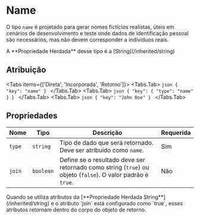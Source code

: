 # Name

O tipo `name` é projetado para gerar nomes fictícios realistas, úteis em cenários de desenvolvimento e teste onde dados de identificação pessoal são necessários, mas não devem corresponder a indivíduos reais.

 
<Callout type="info" emoji="ℹ️">
  A **Propriedade Herdada** desse tipo é a [String](/inherited/string)
</Callout>


## Atribuição
 
<Tabs items={['Direta', 'Incorporada', 'Retorno']}>
    <Tabs.Tab>
    ```json
    {
        "key": "name"
    }
    ```
    </Tabs.Tab>
    <Tabs.Tab>
    ```json
    {
        "key": {
            "type": "name"
        }
    }
    ```
    </Tabs.Tab>
    <Tabs.Tab>
    ```json
    {
        "key": "John Doe"
    }
    ```
    </Tabs.Tab>
</Tabs>



## Propriedades

| Nome | Tipo  | Descrição | Requerida |
| ------------- | -------- | -------------- | --------- |
| `type`        | `string` | Tipo de dado que será retornado. Deve ser atribuído como `name`. | Sim |
| `join` | `boolean` | 	Define se o resultado deve ser retornado como string (`true`) ou objeto (`false`). O valor padrão é `true`. | Não |
 
<Callout type="info" emoji="ℹ️">
  Quando se utiliza atributos da [**Propriedade Herdada String**](/inherited/string) e o atributo `join` está configurado como `true`, esses atributos retornam dentro do corpo do objeto de retorno.
</Callout>